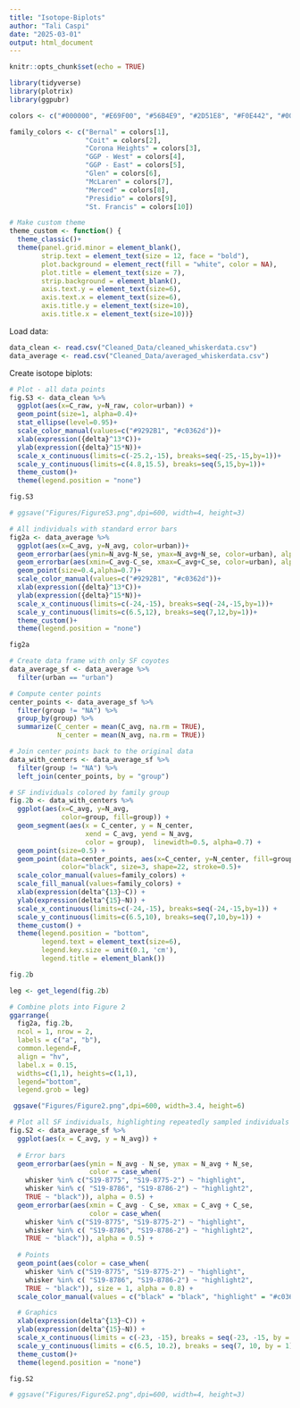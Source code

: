 ```yaml
---
title: "Isotope-Biplots"
author: "Tali Caspi"
date: "2025-03-01"
output: html_document
---
```


```r
knitr::opts_chunk$set(echo = TRUE)

library(tidyverse)
library(plotrix)
library(ggpubr)

colors <- c("#000000", "#E69F00", "#56B4E9", "#2D51E8", "#F0E442", "#009E73", "#D55E00", "#7D2355", "#1A4A08","#4A107F")

family_colors <- c("Bernal" = colors[1],
                   "Coit" = colors[2],
                   "Corona Heights" = colors[3],
                   "GGP - West" = colors[4],
                   "GGP - East" = colors[5],
                   "Glen" = colors[6],
                   "McLaren" = colors[7],
                   "Merced" = colors[8],
                   "Presidio" = colors[9],
                   "St. Francis" = colors[10])

# Make custom theme
theme_custom <- function() {
  theme_classic()+
  theme(panel.grid.minor = element_blank(),
        strip.text = element_text(size = 12, face = "bold"),
        plot.background = element_rect(fill = "white", color = NA),
        plot.title = element_text(size = 7),
        strip.background = element_blank(),
        axis.text.y = element_text(size=6),
        axis.text.x = element_text(size=6),
        axis.title.y = element_text(size=10),
        axis.title.x = element_text(size=10))}
```


Load data:
```r
data_clean <- read.csv("Cleaned_Data/cleaned_whiskerdata.csv")
data_average <- read.csv("Cleaned_Data/averaged_whiskerdata.csv")
```

Create isotope biplots:

```r
# Plot - all data points
fig.S3 <- data_clean %>% 
  ggplot(aes(x=C_raw, y=N_raw, color=urban)) +
  geom_point(size=1, alpha=0.4)+
  stat_ellipse(level=0.95)+
  scale_color_manual(values=c("#9292B1", "#c0362d"))+
  xlab(expression({delta}^13*C))+
  ylab(expression({delta}^15*N))+
  scale_x_continuous(limits=c(-25.2,-15), breaks=seq(-25,-15,by=1))+
  scale_y_continuous(limits=c(4.8,15.5), breaks=seq(5,15,by=1))+
  theme_custom()+
  theme(legend.position = "none")

fig.S3

# ggsave("Figures/FigureS3.png",dpi=600, width=4, height=3)

# All individuals with standard error bars
fig2a <- data_average %>% 
  ggplot(aes(x=C_avg, y=N_avg, color=urban))+
  geom_errorbar(aes(ymin=N_avg-N_se, ymax=N_avg+N_se, color=urban), alpha=0.7)+
  geom_errorbar(aes(xmin=C_avg-C_se, xmax=C_avg+C_se, color=urban), alpha=0.7)+
  geom_point(size=0.4,alpha=0.7)+
  scale_color_manual(values=c("#9292B1", "#c0362d"))+
  xlab(expression({delta}^13*C))+
  ylab(expression({delta}^15*N))+
  scale_x_continuous(limits=c(-24,-15), breaks=seq(-24,-15,by=1))+
  scale_y_continuous(limits=c(6.5,12), breaks=seq(7,12,by=1))+
  theme_custom()+
  theme(legend.position = "none")

fig2a

# Create data frame with only SF coyotes
data_average_sf <- data_average %>% 
  filter(urban == "urban")

# Compute center points
center_points <- data_average_sf %>%
  filter(group != "NA") %>%
  group_by(group) %>%
  summarize(C_center = mean(C_avg, na.rm = TRUE),
            N_center = mean(N_avg, na.rm = TRUE))

# Join center points back to the original data
data_with_centers <- data_average_sf %>%
  filter(group != "NA") %>%
  left_join(center_points, by = "group")

# SF individuals colored by family group
fig.2b <- data_with_centers %>% 
  ggplot(aes(x=C_avg, y=N_avg, 
             color=group, fill=group)) +
  geom_segment(aes(x = C_center, y = N_center, 
                   xend = C_avg, yend = N_avg, 
                   color = group),  linewidth=0.5, alpha=0.7) + 
  geom_point(size=0.5) +  
  geom_point(data=center_points, aes(x=C_center, y=N_center, fill=group), 
             color="black", size=3, shape=22, stroke=0.5)+  
  scale_color_manual(values=family_colors) +
  scale_fill_manual(values=family_colors) +
  xlab(expression(delta^{13}~C)) +
  ylab(expression(delta^{15}~N)) +
  scale_x_continuous(limits=c(-24,-15), breaks=seq(-24,-15,by=1)) +
  scale_y_continuous(limits=c(6.5,10), breaks=seq(7,10,by=1)) +
  theme_custom() +
  theme(legend.position = "bottom",
        legend.text = element_text(size=6),
        legend.key.size = unit(0.1, 'cm'),
        legend.title = element_blank())

fig.2b

leg <- get_legend(fig.2b)

# Combine plots into Figure 2
ggarrange(
  fig2a, fig.2b,
  ncol = 1, nrow = 2, 
  labels = c("a", "b"),
  common.legend=F,
  align = "hv",
  label.x = 0.15,
  widths=c(1,1), heights=c(1,1),
  legend="bottom",
  legend.grob = leg)

 ggsave("Figures/Figure2.png",dpi=600, width=3.4, height=6)

# Plot all SF individuals, highlighting repeatedly sampled individuals
fig.S2 <- data_average_sf %>% 
  ggplot(aes(x = C_avg, y = N_avg)) +
  
  # Error bars
  geom_errorbar(aes(ymin = N_avg - N_se, ymax = N_avg + N_se,
                    color = case_when(
    whisker %in% c("S19-8775", "S19-8775-2") ~ "highlight",
    whisker %in% c( "S19-8786", "S19-8786-2") ~ "highlight2",
    TRUE ~ "black")), alpha = 0.5) +
  geom_errorbar(aes(xmin = C_avg - C_se, xmax = C_avg + C_se,
                    color = case_when(
    whisker %in% c("S19-8775", "S19-8775-2") ~ "highlight",
    whisker %in% c( "S19-8786", "S19-8786-2") ~ "highlight2",
    TRUE ~ "black")), alpha = 0.5) +
  
  # Points
  geom_point(aes(color = case_when(
    whisker %in% c("S19-8775", "S19-8775-2") ~ "highlight",
    whisker %in% c( "S19-8786", "S19-8786-2") ~ "highlight2",
    TRUE ~ "black")), size = 1, alpha = 0.8) +
  scale_color_manual(values = c("black" = "black", "highlight" = "#c0362d", "highlight2" = "darkgreen")) +

  # Graphics
  xlab(expression(delta^{13}~C)) +
  ylab(expression(delta^{15}~N)) +
  scale_x_continuous(limits = c(-23, -15), breaks = seq(-23, -15, by = 1)) +
  scale_y_continuous(limits = c(6.5, 10.2), breaks = seq(7, 10, by = 1)) +
  theme_custom()+
  theme(legend.position = "none")

fig.S2

# ggsave("Figures/FigureS2.png",dpi=600, width=4, height=3)
```
